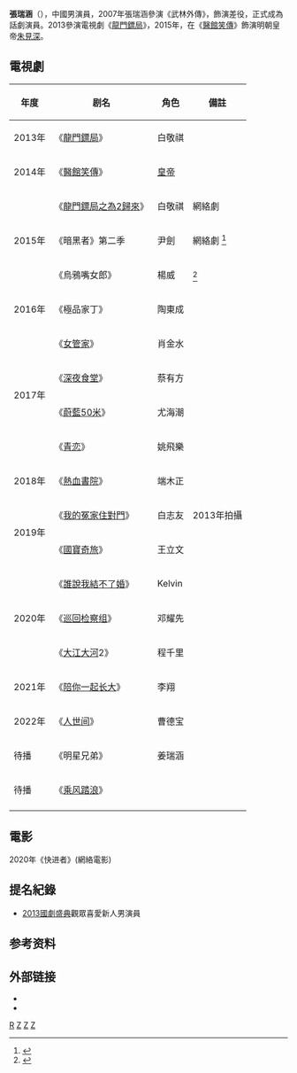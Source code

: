 {{藝人
| 姓名=張瑞涵
| 類型=男演員
| 圖片 =
| 圖片尺寸 =
| 圖片簡介 =
| 本名= 
| 暱稱=
| 羅馬拼音 =Zhang Ruihan
| 英文名 = 
| 國籍= {{PRC}}
| 籍貫=
| 民族 =[[汉族|汉族]]
| 出生日期= {{birth_date_and_age|1985|8|29}}
| 出生地點= {{CHN}}[[遼寧省|遼寧省]][[遼陽市|遼陽市]]
| 語言= [[汉语|汉语]]
| 教育程度= [[上海師範大學|上海師範大學]]
| 職業= [[演員|演員]]
| 活躍年代= 2007年至今
| 代表作= 《[[醫館笑傳|醫館笑傳]]》、《[[極品家丁|極品家丁]]》、《[[龍門鏢局|龍門鏢局]]》
| 經紀公司=北京盟將威影視文化有限公司
| 官方網站=
| imdb = 9039579
}}
'''張瑞涵'''（{{bd|1985年|8月29日|||Z}}），中國男演員，2007年張瑞涵參演《武林外傳》，飾演差役，正式成為話劇演員。2013參演電視劇《[[龍門鏢局|龍門鏢局]]》，2015年，在《[[醫館笑傳|醫館笑傳]]》飾演明朝皇帝[[朱見深|朱見深]]。

== 電視劇 ==
{| class="wikitable"
! 年度 || 剧名 || 角色 || 備註
|-
| 2013年 || 《[[龍門鏢局|龍門鏢局]]》  || 白敬祺 ||
|-
|  2014年 || 《[[醫館笑傳|醫館笑傳]]》 ||   [[明宪宗|皇帝]] ||
|-
|rowspan=3|2015年 ||《[[龍門鏢局|龍門鏢局之為2歸來]]》  || 白敬祺 ||網絡劇 
|-
| 《暗黑者》第二季  ||尹劍 ||網絡劇 <ref>{{cite news|author= |url=http://ent.qq.com/a/20150731/045826.htm#p=1|title= 《暗黑者2》將播 張瑞涵加盟尹劍升級 |newspaper=騰訊娛樂 |date=2015-07-31 |language=zh-hans |location=}}</ref>
|-
| 《烏鴉嘴女郎》  ||楊威 ||<ref>{{cite news|author= |url=https://kknews.cc/entertainment/om8y43p.html|title= 《烏鴉嘴妙女郎》收官 張瑞涵喜劇形象深入人心  |newspaper=每日頭條 |date=2016-03-10 |language=zh-hant |location=}}</ref>
|-
|  2016年 ||《極品家丁》  || 陶東成 ||
|-
|rowspan=4| 2017年 ||《[[女管家_(電視劇)|女管家]]》 || 肖金水  || 
|-
| 《[[深夜食堂_(亚洲华语版)|深夜食堂]]》 || 蔡有方 ||
|-
| 《[[蔚藍50米|蔚藍50米]]》 ||尤海潮  ||
|-
| 《[[青恋|青恋]]》 || 姚飛樂 ||
|-
|  2018年 ||《[[熱血書院|熱血書院]]》 ||端木正   || 
|-
|rowspan=2| 2019年 || 《[[我的冤家住對門|我的冤家住對門]]》 || 白志友 || 2013年拍攝
|-
|  《[[國寶奇旅|國寶奇旅]]》 || 王立文 ||
|-
|rowspan=3|  2020年 ||《[[誰說我結不了婚|誰說我結不了婚]]》 ||Kelvin  || 
|-
| 《[[巡回检察组|巡回检察组]]》 || 邓耀先  || 
|-
| 《[[大江大河|大江大河]]2》 || 程千里 || 
|-
|2021年 ||《[[陪你一起长大|陪你一起长大]]》 || 李翔  || 
|-
|2022年 ||《[[人世间_(电视剧)|人世间]]》 || 曹德宝 || 
|-
|  待播 || 《明星兄弟》 ||  姜瑞涵 || 
|-
|  待播 || 《[[乘风踏浪|乘风踏浪]]》 ||    || 
|-
|}

== 電影 ==
2020年《快进者》(網絡電影)

==提名紀錄==
*[[2013國劇盛典|2013國劇盛典]]觀眾喜愛新人男演員
== 参考资料 ==
{{reflist}}
== 外部链接 ==
*{{douban people}}
*{{sinaweibo|1807802183}}

[[Category:張姓|R]]
[[Category:遼寧人|Z]]
[[Category:中国电视男演员|Z]]
[[Category:上海師範大學校友|Z]]